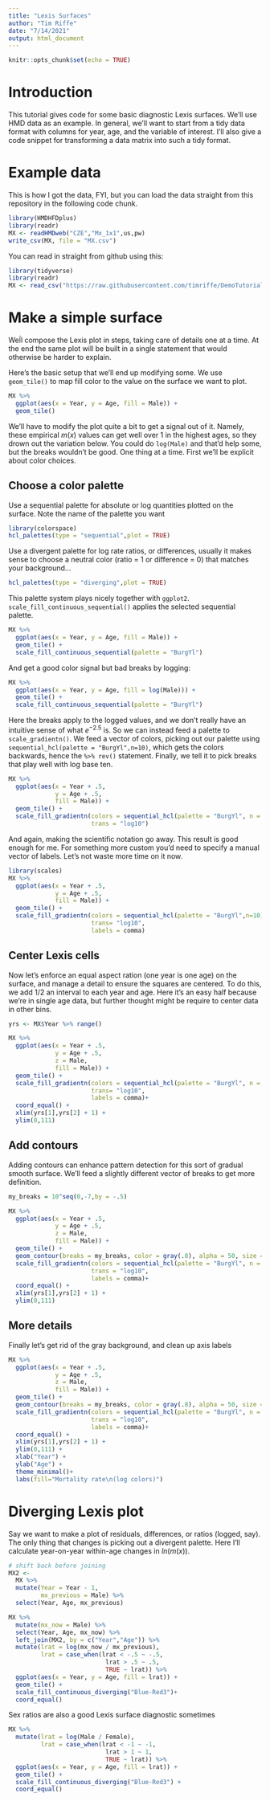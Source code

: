 ```yaml
---
title: "Lexis Surfaces"
author: "Tim Riffe"
date: "7/14/2021"
output: html_document
---
```


```r
knitr::opts_chunk$set(echo = TRUE)
```

# Introduction

This tutorial gives code for some basic diagnostic Lexis surfaces. We'll use HMD data as an example. In general, we'll want to start from a tidy data format with columns for year, age, and the variable of interest. I'll also give a code snippet for transforming a data matrix into such a tidy format. 

# Example data

This is how I got the data, FYI, but you can load the data straight from this repository in the following code chunk.
```r
library(HMDHFDplus)
library(readr)
MX <- readHMDweb("CZE","Mx_1x1",us,pw)
write_csv(MX, file = "MX.csv")
```

You can read in straight from github using this:

```r
library(tidyverse)
library(readr)
MX <- read_csv("https://raw.githubusercontent.com/timriffe/DemoTutorials/master/Data/MX.csv")
```

# Make a simple surface

Weĺl compose the Lexis plot in steps, taking care of details one at a time. At the end the same plot will be built in a single statement that would otherwise be harder to explain. 

Here's the basic setup that we'll end up modifying some. We use `geom_tile()` to map fill color to the value on the surface we want to plot. 
```r
MX %>% 
  ggplot(aes(x = Year, y = Age, fill = Male)) + 
  geom_tile()
```

We'll have to modify the plot quite a bit to get a signal out of it. Namely, these empirical $m(x)$ values can get well over 1 in the highest ages, so they drown out the variation below. You could do `log(Male)` and that'd help some, but the breaks wouldn't be good. One thing at a time. First we'll be explicit about color choices.

## Choose a color palette

Use a sequential palette for absolute or log quantities plotted on the surface. Note the name of the palette you want

```r
library(colorspace)
hcl_palettes(type = "sequential",plot = TRUE)
```

Use a divergent palette for log rate ratios, or differences, usually it makes sense to choose a neutral color (ratio = 1 or difference = 0) that matches your background...

```r
hcl_palettes(type = "diverging",plot = TRUE)
```

This palette system plays nicely together with `ggplot2`. `scale_fill_continuous_sequential()` applies the selected sequential palette.

```r
MX %>% 
  ggplot(aes(x = Year, y = Age, fill = Male)) + 
  geom_tile() +
  scale_fill_continuous_sequential(palette = "BurgYl")
```

And get a good color signal but bad breaks by logging:

```r
MX %>% 
  ggplot(aes(x = Year, y = Age, fill = log(Male))) + 
  geom_tile() +
  scale_fill_continuous_sequential(palette = "BurgYl")
```

Here the breaks apply to the logged values, and we don't really have an intuitive sense of what $e^{-2.5}$ is. So we can instead feed a palette to `scale_gradientn()`. We feed a vector of colors, picking out our palette using `sequential_hcl(palette = "BurgYl",n=10)`, which gets the colors backwards, hence the `%>% rev()` statement. Finally, we tell it to pick breaks that play well with log base ten.

```r

MX %>% 
  ggplot(aes(x = Year + .5, 
             y = Age + .5, 
             fill = Male)) +
  geom_tile() +
  scale_fill_gradientn(colors = sequential_hcl(palette = "BurgYl", n = 10) %>% rev(),
                       trans = "log10")
```

And again, making the scientific notation go away. This result is good enough for me. For something more custom you'd need to specify a manual vector of labels. Let's not waste more time on it now.

```r
library(scales)
MX %>% 
  ggplot(aes(x = Year + .5, 
             y = Age + .5, 
             fill = Male)) +
  geom_tile() +
  scale_fill_gradientn(colors = sequential_hcl(palette = "BurgYl",n=10) %>% rev(),
                       trans= "log10", 
                       labels = comma)
```

## Center Lexis cells

Now let's enforce an equal aspect ration (one year is one age) on the surface, and manage a detail to ensure the squares are centered. To do this, we add $1/2$ an interval to each year and age. Here it's an easy half because we're in single age data, but further thought might be require to center data in other bins.

```r

yrs <- MX$Year %>% range()

MX %>% 
  ggplot(aes(x = Year + .5, 
             y = Age + .5, 
             z = Male,
             fill = Male)) +
  geom_tile() +
  scale_fill_gradientn(colors = sequential_hcl(palette = "BurgYl", n = 10) %>% rev(),
                       trans= "log10", 
                       labels = comma)+
  coord_equal() +
  xlim(yrs[1],yrs[2] + 1) +
  ylim(0,111) 
```

## Add contours 

Adding contours can enhance pattern detection for this sort of gradual smooth surface. We'll feed a slightly different vector of breaks to get more definition.

```r
my_breaks = 10^seq(0,-7,by = -.5)

MX %>% 
  ggplot(aes(x = Year + .5, 
             y = Age + .5, 
             z = Male,
             fill = Male)) +
  geom_tile() +
  geom_contour(breaks = my_breaks, color = gray(.8), alpha = 50, size = .5) +
  scale_fill_gradientn(colors = sequential_hcl(palette = "BurgYl", n = 10) %>% rev(),
                       trans = "log10", 
                       labels = comma)+
  coord_equal() +
  xlim(yrs[1],yrs[2] + 1) +
  ylim(0,111) 
```

## More details

Finally let's get rid of the gray background, and clean up axis labels

```r
MX %>% 
  ggplot(aes(x = Year + .5, 
             y = Age + .5, 
             z = Male,
             fill = Male)) +
  geom_tile() +
  geom_contour(breaks = my_breaks, color = gray(.8), alpha = 50, size = .5) +
  scale_fill_gradientn(colors = sequential_hcl(palette = "BurgYl", n = 10) %>% rev(),
                       trans = "log10", 
                       labels = comma)+
  coord_equal() +
  xlim(yrs[1],yrs[2] + 1) +
  ylim(0,111) +
  xlab("Year") +
  ylab("Age") +
  theme_minimal()+
  labs(fill="Mortality rate\n(log colors)")
```

# Diverging Lexis plot

Say we want to make a plot of residuals, differences, or ratios (logged, say). The only thing that changes is picking out a divergent palette. Here I'll calculate year-on-year within-age changes in $ln(m(x))$.

```r

# shift back before joining
MX2 <- 
  MX %>% 
  mutate(Year = Year - 1,
         mx_previous = Male) %>% 
  select(Year, Age, mx_previous)

MX %>% 
  mutate(mx_now = Male) %>% 
  select(Year, Age, mx_now) %>% 
  left_join(MX2, by = c("Year","Age")) %>% 
  mutate(lrat = log(mx_now / mx_previous),
         lrat = case_when(lrat < -.5 ~ -.5,
                           lrat > .5 ~ .5,
                           TRUE ~ lrat)) %>% 
  ggplot(aes(x = Year, y = Age, fill = lrat)) +
  geom_tile() +
  scale_fill_continuous_diverging("Blue-Red3")+
  coord_equal()
```

Sex ratios are also a good Lexis surface diagnostic sometimes

```r
MX %>% 
  mutate(lrat = log(Male / Female),
         lrat = case_when(lrat < -1 ~ -1,
                           lrat > 1 ~ 1,
                           TRUE ~ lrat)) %>% 
  ggplot(aes(x = Year, y = Age, fill = lrat)) +
  geom_tile() +
  scale_fill_continuous_diverging("Blue-Red3") +
  coord_equal()
```





